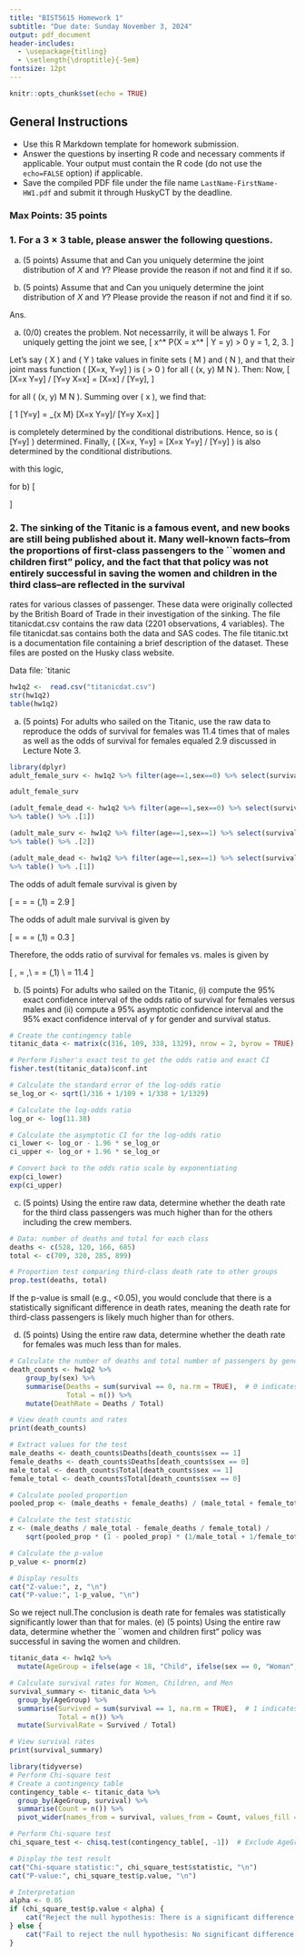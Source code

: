 ```yaml
---
title: "BIST5615 Homework 1"
subtitle: "Due date: Sunday November 3, 2024"
output: pdf_document
header-includes:
  - \usepackage{titling}
  - \setlength{\droptitle}{-5em} 
fontsize: 12pt
---
```


```r
knitr::opts_chunk$set(echo = TRUE)
```

\vspace{-1cm}

## General Instructions

* Use this R Markdown template for homework submission.
* Answer the questions by inserting R code and necessary comments if applicable. Your output must contain the R code (do not use the `echo=FALSE` option) if applicable.
* Save the compiled PDF file under the file name `LastName-FirstName-HW1.pdf` 
and submit it through HuskyCT by the deadline. 

### Max Points: 35 points

### 1. For a $3\times 3$ table, please answer the following questions.


(a) (5 points) Assume that
\begin{align*}
P(X=1|Y=1)=0.5, & \;\; P(X=2|Y=1)=0.5, \;\; P(X=3|Y=1)=0, \\
P(X=1|Y=2)=0, & \;\; P(X=2|Y=2)=0.5, \;\; P(X=3|Y=2)=0.5, \\
P(X=1|Y=3)=0.5, & \;\; P(X=2|Y=2)=0, \;\; P(X=3|Y=3)=0.5; 
\end{align*}
and 
\begin{align*}
P(Y=1|X=1)=0.5, & \;\; P(Y=2|X=1)=0.5, \;\; P(Y=3|X=1)=0, \\
P(Y=1|X=2)=0, & \;\; P(Y=2|X=2)=0.5, \;\; P(Y=3|X=2)=0.5, \\
P(Y=1|X=3)=0.5, & \;\; P(Y=2|X=3)=0, \;\; P(Y=3|X=3)=0.5. 
\end{align*}
Can you uniquely determine the joint distribution of $X$ and $Y$?
Please provide the reason if not and find it if so.

(b) (5 points) Assume that
\begin{align*}
P(X=1|Y=1)=0.5, & \;\; P(X=2|Y=1)=0.5, \;\; P(X=3|Y=1)=0, \\
P(X=1|Y=2)=0, & \;\; P(X=2|Y=2)=0.5, \;\; P(X=3|Y=2)=0.5, \\
P(X=1|Y=3)=0.3, & \;\; P(X=2|Y=3)=0.3, \;\; P(X=3|Y=3)=0.4; 
\end{align*}
and 
\begin{align*}
P(Y=1|X=1)=0.5, & \;\; P(Y=2|X=1)=0.5, \;\; P(Y=3|X=1)=0, \\
P(Y=1|X=2)=0, & \;\; P(Y=2|X=2)=0.5, \;\; P(Y=3|X=2)=0.5, \\
P(Y=1|X=3)=0.5, & \;\; P(Y=2|X=3)=0, \;\; P(Y=3|X=3)=0.5. 
\end{align*}
Can you uniquely determine the joint distribution of $X$ and $Y$?
Please provide the reason if not and find it if so.

Ans.

a) \(0/0\) creates the problem. Not necessarrily, it will be always 1. For uniquely getting the joint we see,
\[
\nexists x^* \text{ such that } P(X = x^* | Y = y) > 0 \text{ for all } y = 1, 2, 3.
\]

Let's say \( X \) and \( Y \) take values in finite sets \( M \) and \( N \), and that their joint mass function \( \mathbb{P}[X=x, Y=y] \) is \( > 0 \) for all \( (x, y) \in M \times N \). Then:
Now,
\[
\mathbb{P}[X=x \mid Y=y] / \mathbb{P}[Y=y \mid X=x] = \mathbb{P}[X=x] / \mathbb{P}[Y=y],
\]

for all \( (x, y) \in M \times N \). Summing over \( x \), we find that:

\[
1 \cdot \mathbb{P}[Y=y] = \sum_{x \in M} \mathbb{P}[X=x \mid Y=y]/ \mathbb{P}[Y=y \mid X=x]
\]

is completely determined by the conditional distributions. Hence, so is \( \mathbb{P}[Y=y] \) determined. Finally, \( \mathbb{P}[X=x, Y=y] = \mathbb{P}[X=x \mid Y=y] / \mathbb{P}[Y=y] \) is also determined by the conditional distributions.

with this logic, 

for b)
\[
\begin{array}{|c|c|c|c|}
\hline
P(X = x, Y = y) & Y = 1 & Y = 2 & Y = 3 \\
\hline
X = 1 & 0 & 0 & \frac{3}{16} \\
X = 2 & 0 & \frac{3}{16} & \frac{3}{16} \\
X = 3 & 0 & \frac{3}{16} & \frac{4}{16} \\
\hline
\end{array}
\]



### 2. The sinking of the Titanic is a famous event, and new books are still being published about it.  Many well-known facts--from the proportions of first-class passengers to the ``women and children first" policy, and the fact that that policy was not entirely successful in saving the women and children in the third class--are reflected in the survival
rates for various classes of passenger.  These data were originally
collected by the British Board of Trade in their investigation of the
sinking.  The file titanicdat.csv contains the raw data (2201 observations, 4 variables). The file titanicdat.sas contains both the data and SAS codes. 
The file titanic.txt is a documentation file containing a brief description of the dataset. These files are posted on the Husky class website.

Data file: `titanic
```r
hw1q2 <-  read.csv("titanicdat.csv") 
str(hw1q2)
table(hw1q2)
```

(a) (5 points)  For adults who sailed on the Titanic, use the raw data to reproduce the odds of
survival for females was 11.4 times that of males as well as the odds of survival for females equaled 2.9 discussed in Lecture Note 3.



```r
library(dplyr)
adult_female_surv <- hw1q2 %>% filter(age==1,sex==0) %>% select(survival)%>% table()
```
```r
adult_female_surv
```

```r
(adult_female_dead <- hw1q2 %>% filter(age==1,sex==0) %>% select(survival)
%>% table() %>% .[1])
```



```r
(adult_male_surv <- hw1q2 %>% filter(age==1,sex==1) %>% select(survival)
%>% table() %>% .[2])
```


```r
(adult_male_dead <- hw1q2 %>% filter(age==1,sex==1) %>% select(survival)
%>% table() %>% .[1])
```

The odds of adult female survival is given by

\[
\frac{\# \text{adult females survived}}{\# \text{adult females died}} = \frac{\text{adult\_female\_surv}}{\text{adult\_female\_dead}} = \frac{316}{109} = \text{round}\left(\frac{316}{109},1\right) = 2.9
\]


The odds of adult male survival is given by

\[
\frac{\# \text{adult males survived}}{\# \text{adult males died}} = \frac{\text{adult\_male\_surv}}{\text{adult\_male\_dead}} = \frac{338}{1329} = \text{round}\left(\frac{338}{1329},1\right) = 0.3
\]

Therefore, the odds ratio of survival for females vs. males is given by

\[
\frac{\# \text{adult females survived}}{\# \text{adult females died}} , \frac{\# \text{adult males survived}}{\# \text{adult males died}} = \frac{\text{adult\_female\_surv}}{\text{adult\_female\_dead}} ,\\
\frac{\text{adult\_male\_surv}}{\text{adult\_male\_dead}} = \frac{316}{109} \frac{338}{1329} = \text{round}\left(\frac{316/109}{338/1329},1\right) \\
= 11.4
\]





(b) (5 points) For adults who sailed on the Titanic, (i) compute the 95% exact confidence interval of the odds ratio of survival
for females versus males and (ii) compute a 95% asymptotic confidence interval and the 95% exact confidence interval of $\gamma$
for gender and survival status.

```r
# Create the contingency table
titanic_data <- matrix(c(316, 109, 338, 1329), nrow = 2, byrow = TRUE)

# Perform Fisher's exact test to get the odds ratio and exact CI
fisher.test(titanic_data)$conf.int

```

```r
# Calculate the standard error of the log-odds ratio
se_log_or <- sqrt(1/316 + 1/109 + 1/338 + 1/1329)

# Calculate the log-odds ratio
log_or <- log(11.38)

# Calculate the asymptotic CI for the log-odds ratio
ci_lower <- log_or - 1.96 * se_log_or
ci_upper <- log_or + 1.96 * se_log_or

# Convert back to the odds ratio scale by exponentiating
exp(ci_lower)
exp(ci_upper)

```


(c) (5 points) Using the entire raw data, determine whether the death rate for the third class passengers was much higher than for the others including the crew members.

```r
# Data: number of deaths and total for each class
deaths <- c(528, 120, 166, 685)
total <- c(709, 320, 285, 899)

# Proportion test comparing third-class death rate to other groups
prop.test(deaths, total)

```
If the p-value is small (e.g., <0.05), you would conclude that there is a statistically significant difference in death rates, meaning the death rate for third-class passengers is likely much higher than for others.


(d) (5 points) Using the entire raw data, determine whether the death rate for females was much less than for males.

```r
# Calculate the number of deaths and total number of passengers by gender
death_counts <- hw1q2 %>%
    group_by(sex) %>%
    summarise(Deaths = sum(survival == 0, na.rm = TRUE),  # 0 indicates death
              Total = n()) %>%
    mutate(DeathRate = Deaths / Total)

# View death counts and rates
print(death_counts)

```


```r
# Extract values for the test
male_deaths <- death_counts$Deaths[death_counts$sex == 1]
female_deaths <- death_counts$Deaths[death_counts$sex == 0]
male_total <- death_counts$Total[death_counts$sex == 1]
female_total <- death_counts$Total[death_counts$sex == 0]

# Calculate pooled proportion
pooled_prop <- (male_deaths + female_deaths) / (male_total + female_total)

# Calculate the test statistic
z <- (male_deaths / male_total - female_deaths / female_total) /
    sqrt(pooled_prop * (1 - pooled_prop) * (1/male_total + 1/female_total))

# Calculate the p-value
p_value <- pnorm(z)

# Display results
cat("Z-value:", z, "\n")
cat("P-value:", 1-p_value, "\n")

```

So we reject null.The conclusion is death rate for females was statistically significantly lower than that for males.
(e) (5 points) Using the entire raw data, determine whether the ``women and children first" policy was successful in
    saving the women and children.
    
```r


titanic_data <- hw1q2 %>%
  mutate(AgeGroup = ifelse(age < 18, "Child", ifelse(sex == 0, "Woman", "Man")))

# Calculate survival rates for Women, Children, and Men
survival_summary <- titanic_data %>%
  group_by(AgeGroup) %>%
  summarise(Survived = sum(survival == 1, na.rm = TRUE),  # 1 indicates survival
            Total = n()) %>%
  mutate(SurvivalRate = Survived / Total)

# View survival rates
print(survival_summary)
```


```r
library(tidyverse)
# Perform Chi-square test
# Create a contingency table
contingency_table <- titanic_data %>%
  group_by(AgeGroup, survival) %>%
  summarise(Count = n()) %>%
  pivot_wider(names_from = survival, values_from = Count, values_fill = 0)

# Perform Chi-square test
chi_square_test <- chisq.test(contingency_table[, -1])  # Exclude AgeGroup column

# Display the test result
cat("Chi-square statistic:", chi_square_test$statistic, "\n")
cat("P-value:", chi_square_test$p.value, "\n")

# Interpretation
alpha <- 0.05
if (chi_square_test$p.value < alpha) {
    cat("Reject the null hypothesis: There is a significant difference in survival rates among women, children, and men.\n")
} else {
    cat("Fail to reject the null hypothesis: No significant difference in survival rates among women, children, and men.\n")
}
```
    
